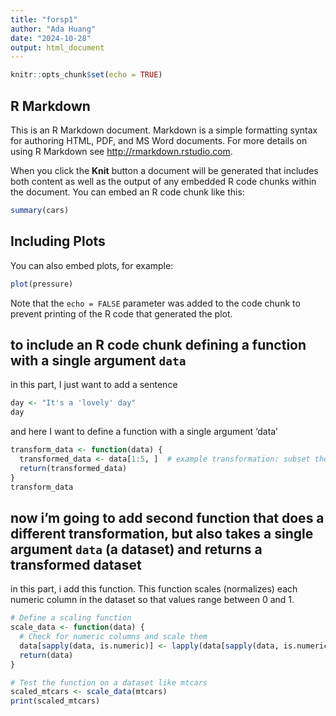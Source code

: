 ```yaml
---
title: "forsp1"
author: "Ada Huang"
date: "2024-10-28"
output: html_document
---
```


```r
knitr::opts_chunk$set(echo = TRUE)
```

## R Markdown

This is an R Markdown document. Markdown is a simple formatting syntax for authoring HTML, PDF, and MS Word documents. For more details on using R Markdown see <http://rmarkdown.rstudio.com>.

When you click the **Knit** button a document will be generated that includes both content as well as the output of any embedded R code chunks within the document. You can embed an R code chunk like this:

```r
summary(cars)
```

## Including Plots

You can also embed plots, for example:

```r
plot(pressure)
```

Note that the `echo = FALSE` parameter was added to the code chunk to prevent printing of the R code that generated the plot.


## to include an R code chunk defining a function with a single argument `data`

in this part, I just want to add a sentence
```r
day <- "It's a 'lovely' day"
day
```

and here I want to define a function with a single argument 'data'
```r
transform_data <- function(data) {
  transformed_data <- data[1:5, ]  # example transformation: subset the first five rows
  return(transformed_data)
}
transform_data
```

## now i'm going to add second function that does a different transformation, but also takes a single argument `data` (a dataset) and returns a transformed dataset
in this part, i add this function. This function scales (normalizes) each numeric column in the dataset so that values range between 0 and 1.

```r
# Define a scaling function
scale_data <- function(data) {
  # Check for numeric columns and scale them
  data[sapply(data, is.numeric)] <- lapply(data[sapply(data, is.numeric)], function(x) (x - min(x)) / (max(x) - min(x)))
  return(data)
}

# Test the function on a dataset like mtcars
scaled_mtcars <- scale_data(mtcars)
print(scaled_mtcars)
```


